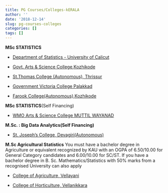 ```yaml
---
title: PG Courses/Colleges-kERALA
author: ''
date: '2018-12-14'
slug: pg-courses-colleges
categories: []
tags: []
---
```

**MSc STATISTICS**

* [Department of Statistics - University of Calicut
](https://statistics.uoc.ac.in/)


* [Govt. Arts & Science College,Kozhikode](http://www.gasckkd.ac.in/statistics/)

* [St.Thomas College (Autonomous), Thrissur](http://stthomas.ac.in/department_info?department=Statistics)


* [Government Victoria College Palakkad](http://www.victoriacollege.in/index.php)

* [Farook College(Autonomous),Kozhikode](https://www.farookcollege.ac.in/department-of-statistics/)

**MSc STATISTICS**(Self Financing)

* [WMO Arts & Science College MUTTIL WAYANAD](https://wmocollege.ac.in/pg.html)


**M.Sc. : Big Data Analytics(Self Financing)**


* [St. Joseph's College, Devagiri(Autonomous)](http://www.sjc.ac.in/courses.html#)


**M.Sc Agricultural Statistics**
You must have a bachelor degree in Agriculture or equivalent recognized by KAU with an OGPA of 6.50/10.00 for General Category candidates and 6.00/10.00 for SC/ST. If you have a bachelor degree in B. Sc. Mathematics/Statistics with 50% marks from a recognised University can also apply

* [College of Agriculture, Vellayani](http://www.kau.in/institution/college-agriculture-vellayani)

* [College of Horticulture, Vellanikkara](http://www.kau.in/institution/college-horticulture-vellanikkara)




